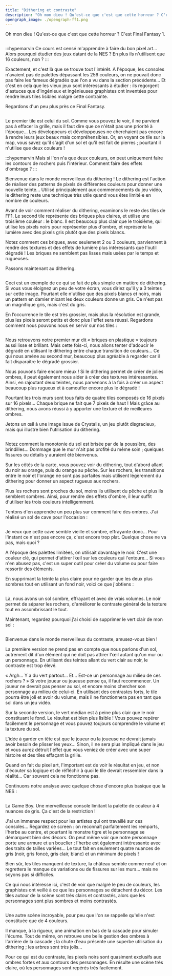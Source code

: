 ```yaml
---
title: "Dithering et contraste"
description: "Oh mon dieu ! Qu'est-ce que c'est que cette horreur ? C'est Final Fantasy 1."
opengraph_image: ./opengraph-ff1.png
---
```


Oh mon dieu ! Qu'est-ce que c'est que cette horreur ? C'est Final Fantasy 1.

<Image src="ff1.png" alt="" classes="pixelated" />

:::hypemarvin
Ce cours est censé m'apprendre à faire du bon pixel art... Alors pourquoi étudier des jeux datant de la NES ? En plus ils n'utilisent que 16 couleurs, non ?
:::

Exactement, et c'est là que se trouve tout l'intérêt. A l'époque, les consoles n'avaient pas de palettes dépassant les 256 couleurs, on ne pouvait donc pas faire les fameux dégradés que l'on a vu dans la section précédente... Et c'est en cela que les vieux jeux sont intéressants à étudier : ils regorgent d'astuces que d'ingénieux et ingénieuses graphistes ont inventées pour rendre leurs tiles lisibles malgré cette contrainte.

Regardons d'un peu plus près ce Final Fantasy.

<Image src="ff1-tiles.png" alt="" classes="pixelated" />

Le premier tile est celui du sol. Comme vous pouvez le voir, il ne parvient pas à effacer la grille, mais il faut dire que ce n'était pas une priorité à l'époque... Les développeurs et développeuses ne cherchaient pas encore à rendre leurs jeux beaux mais compréhensibles. Or, en voyant ce tile sur la map, vous savez qu'il s'agit d'un sol et qu'il est fait de pierres ; pourtant il n'utilise que deux couleurs !

:::hypemarvin
Mais si l'on n'a que deux couleurs, on peut uniquement faire les contours de rochers puis l'intérieur. Comment faire des effets d'ombrage ?
:::

Bienvenue dans le monde merveilleux du dithering ! Le dithering est l'action de réaliser des patterns de pixels de différentes couleurs pour donner une nouvelle teinte... Utilisé principalement aux commencements du jeu vidéo, le dithering reste une technique très utile quand vous êtes limité·e en nombre de couleurs.

Avant de voir comment réaliser du dithering, examinons le reste des tiles de FF1. Le second tile représente des briques plus claires, et utilise une troisième couleur : le blanc. Il est beaucoup plus clair que le troisième, qui utilise les pixels noirs pour représenter plus d'ombre, et représente la lumière avec des pixels gris plutôt que des pixels blancs.

Notez comment ces briques, avec seulement 2 ou 3 couleurs, parviennent à rendre des textures et des effets de lumière plus intéressants que l'outil dégradé ! Les briques ne semblent pas lisses mais usées par le temps et rugueuses.

Passons maintenant au dithering.

<Image src="dithering.png" alt="" classes="pixelated" />

Ceci est un exemple de ce qui se fait de plus simple en matière de dithering. Si vous vous éloignez un peu de votre écran, vous diriez qu'il y a 3 teintes sur cette image. Pourtant elle n'utilise que des pixels blancs et noirs, mais un pattern en damier mixant les deux couleurs donne un gris. Ce n'est pas un magnifique gris, mais c'est du gris.

En l’occurrence le tile est très grossier, mais plus la résolution est grande, plus les pixels seront petits et donc plus l'effet sera réussi. Regardons comment nous pouvons nous en servir sur nos tiles :

<Image src="dithering-briques.png" alt="" classes="pixelated" />

Nous retrouvons notre premier mur dit « briques en plastique » toujours aussi lisse et brillant. Mais cette fois-ci, nous allons tenter d'adoucir le dégradé en utilisant le dithering entre chaque transition de couleurs... Ce qui nous amène au second mur, beaucoup plus agréable à regarder car il fait disparaître le dégradé grossier.

Nous pouvons faire encore mieux ! Si le dithering permet de créer de jolies ombres, il peut également nous aider à créer des textures intéressantes. Ainsi, en rajoutant deux teintes, nous parvenons à la fois à créer un aspect beaucoup plus rugueux et à camoufler encore plus le dégradé !

Pourtant les trois murs sont tous faits de quatre tiles composés de 16 pixels sur 16 pixels... Chaque brique ne fait que 7 pixels de haut ! Mais grâce au dithering, nous avons réussi à y apporter une texture et de meilleures ombres.

Jetons un œil à une image issue de Crystalis, un jeu plutôt disgracieux, mais qui illustre bien l'utilisation du dithering.

<Image src="crystalis.png" alt="" classes="pixelated" />

Notez comment la monotonie du sol est brisée par de la poussière, des brindilles... Dommage que le mur n'ait pas profité du même soin ; quelques fissures ou détails y auraient été bienvenus.

Sur les côtés de la carte, vous pouvez voir du dithering, tout d'abord allant du noir au orange, puis du orange au pêche. Sur les rochers, les transitions entre le noir et l'orange ne sont pas parfaites mais utilisent légèrement du dithering pour donner un aspect rugueux aux rochers.

Plus les rochers sont proches du sol, moins ils utilisent du pêche et plus ils semblent sombres. Ainsi, pour rendre des effets d'ombre, il leur suffit d'utiliser les trois couleurs intelligemment.

Tentons d'en apprendre un peu plus sur comment faire des ombres. J'ai réalisé un sol de cave pour l'occasion :

<Image src="sol-cave.png" alt="" classes="pixelated" />

Je veux que cette cave semble vieille et sombre, effrayante donc... Pour l'instant ce n'est pas encore ça, c'est encore trop plat. Quelque chose ne va pas, mais quoi ?

A l'époque des palettes limitées, on utilisait davantage le noir. C'est une couleur clé, qui permet d'attirer l’œil sur les couleurs qui l'entoure... Si vous n'en abusez pas, c'est un super outil pour créer du volume ou pour faire ressortir des éléments.

En supprimant la teinte la plus claire pour ne garder que les deux plus sombres tout en utilisant un fond noir, voici ce que j'obtiens :

<Image src="sol-cave2.png" alt="" classes="pixelated" />

Là, nous avons un sol sombre, effrayant et avec de vrais volumes. Le noir permet de séparer les rochers, d'améliorer le contraste général de la texture tout en assombrissant le tout.

Maintenant, regardez pourquoi j'ai choisi de supprimer le vert clair de mon sol :

<Image src="sol-cave3.png" alt="" classes="pixelated" />

Bienvenue dans le monde merveilleux du contraste, amusez-vous bien !

La première version ne prend pas en compte que nous parlons d'un sol, autrement dit d'un élément qui ne doit pas attirer l'œil autant qu'un mur ou un personnage. En utilisant des teintes allant du vert clair au noir, le contraste est trop élevé.

« Argh... Y a du vert partout... Et... Est-ce un personnage au milieu de ces rochers ? » Si votre joueur ou joueuse pense ça, il faut recommencer. Un joueur ne devrait pas penser au sol, et encore moins chercher son personnage au milieu de celui-ci. En utilisant des contrastes forts, le tile pourra être joli et avoir du volume, mais il ne fonctionnera pas en tant que sol dans un jeu vidéo.

Sur la seconde version, le vert médian est à peine plus clair que le noir constituant le fond. Le résultat est bien plus lisible ! Vous pouvez repérer facilement le personnage et vous pouvez toujours comprendre le volume et la texture du sol.

L'idée à garder en tête est que le joueur ou la joueuse ne devrait jamais avoir besoin de plisser les yeux... Sinon, il ne sera plus impliqué dans le jeu et vous aurez détruit l'effet que vous veniez de créer avec une super histoire et des tiles effaçant la grille.

Quand on fait du pixel art, l'important est de voir le résultat en jeu, et non d'écouter sa logique et de réfléchir à quoi le tile devrait ressembler dans la réalité... Car souvent cela ne fonctionne pas.

Continuons notre analyse avec quelque chose d'encore plus basique que la NES :

<Image src="gameboy.png" alt="" classes="pixelated" />

La Game Boy. Une merveilleuse console limitant la palette de couleur à 4 nuances de gris. Ça c'est de la restriction !

J'ai un immense respect pour les artistes qui ont travaillé sur ces consoles... Regardez ce screen : on reconnaît parfaitement les remparts, l'herbe au centre, et pourtant le monstre tigre et le personnage se démarquent bien des décors. On peut même voir que notre personnage porte une armure et un bouclier ; l'herbe est également intéressante avec des traits de tailles variées... Le tout fait en seulement quatre nuances de gris (noir, gris foncé, gris clair, blanc) et un minimum de pixels !

Bien sûr, les tiles manquent de texture, la château semble comme neuf et on regrettera le manque de variations ou de fissures sur les murs... mais ne soyons pas si difficiles.

Ce qui nous intéresse ici, c'est de voir que malgré le peu de couleurs, les graphistes ont veillé à ce que les personnages se détachent du décor. Les tiles autour de la scène sont très clairs et contrastés, alors que les personnages sont plus sombres et moins contrastés.

<Image src="gameboy2.png" alt="" classes="pixelated" />

Une autre scène incroyable, pour peu que l'on se rappelle qu'elle n'est constituée que de 4 couleurs.

Il manque, à la rigueur, une animation en bas de la cascade pour simuler l'écume. Tout de même, on retrouve une belle gestion des ombres à l'arrière de la cascade ; la chute d'eau présente une superbe utilisation du dithering ; les arbres sont très jolis...

Pour ce qui est du contraste, les pixels noirs sont quasiment exclusifs aux ombres fortes et aux contours des personnages. En résulte une scène très claire, où les personnages sont repérés très facilement.
